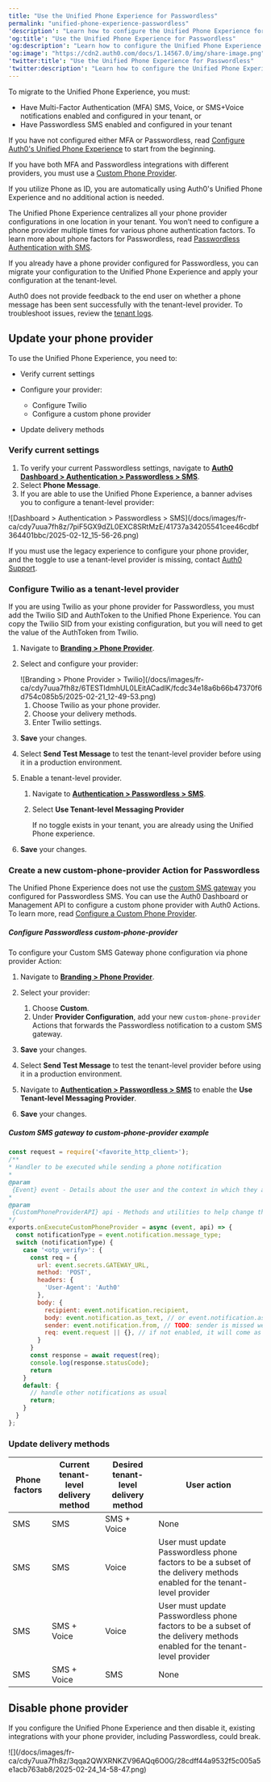 ```yaml
---
title: "Use the Unified Phone Experience for Passwordless"
permalink: "unified-phone-experience-passwordless"
'description': "Learn how to configure the Unified Phone Experience for Passwordless authentication."
'og:title': "Use the Unified Phone Experience for Passwordless"
'og:description': "Learn how to configure the Unified Phone Experience for Passwordless authentication."
'og:image': "https://cdn2.auth0.com/docs/1.14567.0/img/share-image.png"
'twitter:title': "Use the Unified Phone Experience for Passwordless"
'twitter:description': "Learn how to configure the Unified Phone Experience for Passwordless authentication."
---
```


<Card title="Avant de commencer">

To migrate to the Unified Phone Experience, you must:

* Have Multi-Factor Authentication (MFA) SMS, Voice, or SMS+Voice notifications enabled and configured in your tenant, or
* Have Passwordless SMS enabled and configured in your tenant

If you have not configured either MFA or Passwordless, read [Configure Auth0's Unified Phone Experience](/docs/fr-ca/customize/phone-messages/unified-phone/configure-unified-phone) to start from the beginning.

If you have both MFA and Passwordless integrations with different providers, you must use a [Custom Phone Provider](/docs/fr-ca/customize/phone-messages/configure-phone-messaging-providers/configure-a-custom-phone-provider).

If you utilize Phone as ID, you are automatically using Auth0's Unified Phone Experience and no additional action is needed.

</Card>

The Unified Phone Experience centralizes all your phone provider configurations in one location in your tenant. You won’t need to configure a phone provider multiple times for various phone authentication factors. To learn more about phone factors for <Tooltip href="/docs/docs/fr-ca/glossary?term=passwordless" tip="Sans mot de passe
Forme d’authentification qui ne repose pas sur un mot de passe comme premier facteur." cta="Voir le glossaire">Passwordless</Tooltip>, read [Passwordless Authentication with SMS](/docs/fr-ca/authenticate/passwordless/authentication-methods/sms-otp).

If you already have a phone provider configured for Passwordless, you can migrate your configuration to the Unified Phone Experience and apply your configuration at the tenant-level.

<Callout icon="file-lines" color="#0EA5E9" iconType="regular">

Auth0 does not provide feedback to the end user on whether a phone message has been sent successfully with the tenant-level provider. To troubleshoot issues, review the [tenant logs](/docs/fr-ca/deploy-monitor/logs).

</Callout>

## Update your phone provider

To use the Unified Phone Experience, you need to:

* Verify current settings
* Configure your provider:

  + Configure Twilio
  + Configure a custom phone provider
* Update delivery methods

### Verify current settings

1. To verify your current Passwordless settings, navigate to [**Auth0 Dashboard > Authentication > Passwordless > SMS**](https://manage.auth0.com/#/connections/passwordless).
2. Select **Phone Message**.
3. If you are able to use the Unified Phone Experience, a banner advises you to configure a tenant-level provider:

<Frame>![Dashboard > Authentication > Passwordless > SMS](/docs/images/fr-ca/cdy7uua7fh8z/7piF5GX9dZL0EXC8SRtMzE/41737a34205541cee46cdbf364401bbc/2025-02-12_15-56-26.png)</Frame>

<Callout icon="file-lines" color="#0EA5E9" iconType="regular">

If you must use the legacy experience to configure your phone provider, and the toggle to use a tenant-level provider is missing, contact [Auth0 Support](https://auth0.com/docs/troubleshoot/customer-support).

</Callout>

### Configure Twilio as a tenant-level provider

If you are using Twilio as your phone provider for Passwordless, you must add the Twilio SID and AuthToken to the Unified Phone Experience. You can copy the Twilio SID from your existing configuration, but you will need to get the value of the AuthToken from Twilio.

1. Navigate to [**Branding > Phone Provider**](https://manage.auth0.com/#/phone/templates/phone/provider).
2. Select and configure your provider:

   <Frame>![Branding > Phone Provider > Twilio](/docs/images/fr-ca/cdy7uua7fh8z/6TESTIdmhUL0LEitACadIK/fcdc34e18a6b66b47370f6d754c085b5/2025-02-21_12-49-53.png)</Frame>

   1. Choose Twilio as your phone provider.
   2. Choose your delivery methods.
   3. Enter Twilio settings.
3. **Save** your changes.
4. Select **Send Test Message** to test the tenant-level provider before using it in a production environment.
5. Enable a tenant-level provider.

   1. Navigate to [**Authentication > Passwordless > SMS**](https://manage.auth0.com/#/connections/passwordless).
   2. Select **Use Tenant-level Messaging Provider**

      <Warning>

      If no toggle exists in your tenant, you are already using the Unified Phone experience.

      </Warning>

6. **Save** your changes.

### Create a new custom-phone-provider Action for Passwordless

The Unified Phone Experience does not use the [custom SMS gateway](/docs/fr-ca/authenticate/passwordless/authentication-methods/use-sms-gateway-passwordless) you configured for Passwordless SMS. You can use the <Tooltip href="/docs/docs/fr-ca/glossary?term=auth0-dashboard" tip="Auth0 Dashboard
Principal produit d’Auth0 pour configurer vos services." cta="Voir le glossaire">Auth0 Dashboard</Tooltip> or <Tooltip href="/docs/docs/fr-ca/glossary?term=management-api" tip="Management API
Un produit permettant aux clients d’effectuer des tâches administratives." cta="Voir le glossaire">Management API</Tooltip> to configure a custom phone provider with Auth0 Actions. To learn more, read [Configure a Custom Phone Provider](/docs/fr-ca/customize/phone-messages/configure-phone-messaging-providers/configure-a-custom-phone-provider).

##### Configure Passwordless custom-phone-provider

To configure your Custom SMS Gateway phone configuration via phone provider Action:

1. Navigate to [**Branding > Phone Provider**](https://manage.auth0.com/#/phone/templates/phone/provider).
2. Select your provider:

   1. Choose **Custom**.
   2. Under **Provider Configuration**, add your new `custom-phone-provider` Actions that forwards the Passwordless notification to a custom SMS gateway.
3. **Save** your changes.
4. Select **Send Test Message** to test the tenant-level provider before using it in a production environment.
5. Navigate to [**Authentication > Passwordless > SMS**](https://manage.auth0.com/#/connections/passwordless) to enable the **Use Tenant-level Messaging Provider**.
6. **Save** your changes.

##### Custom SMS gateway to custom-phone-provider example

```javascript lines
const request = require('<favorite_http_client>');
/**
* Handler to be executed while sending a phone notification
* 
@param
 {Event} event - Details about the user and the context in which they are logging in.
* 
@param
 {CustomPhoneProviderAPI} api - Methods and utilities to help change the behavior of sending a phone notification.
*/
exports.onExecuteCustomPhoneProvider = async (event, api) => {
  const notificationType = event.notification.message_type;
  switch (notificationType) {
    case '<otp_verify>': {
      const req = {
        url: event.secrets.GATEWAY_URL,
        method: 'POST',
        headers: {
          'User-Agent': 'Auth0'
        },
        body: {
          recipient: event.notification.recipient,
          body: event.notification.as_text, // or event.notification.as_voice
          sender: event.notification.from, // TODO: sender is missed we need to check if we want to add it.
          req: event.request || {}, // if not enabled, it will come as undefined
        }
      }
      const response = await request(req);
      console.log(response.statusCode);
      return
    }
    default: {
      // handle other notifications as usual
      return;
    }
  }
};
```

### Update delivery methods

<table class="table"><thead>
<tr>
<th><b>Phone factors</b></th>
<th><b>Current tenant-level delivery method</b></th>
<th><b>Desired tenant-level delivery method</b></th>
<th><b>User action</b></th>
</tr>
</thead>
<tbody>
<tr>
<td>SMS</td>
<td>SMS</td>
<td>SMS + Voice</td>
<td>None</td>
</tr>
<tr>
<td>SMS</td>
<td>SMS</td>
<td>Voice</td>
<td>User must update Passwordless phone factors to be a subset of the delivery methods enabled for the tenant-level provider</td>
</tr>
<tr>
<td>SMS</td>
<td>SMS + Voice</td>
<td>Voice</td>
<td>User must update Passwordless phone factors to be a subset of the delivery methods enabled for the tenant-level provider</td>
</tr>
<tr>
<td>SMS</td>
<td>SMS + Voice</td>
<td>SMS</td>
<td>None</td>
</tr>
</tbody>
</table>

## Disable phone provider

If you configure the Unified Phone Experience and then disable it, existing integrations with your phone provider, including Passwordless, could break.

<Frame>![](/docs/images/fr-ca/cdy7uua7fh8z/3qqa2QWXRNKZV96AQq6O0G/28cdff44a9532f5c005a5e1acb763ab8/2025-02-24_14-58-47.png)</Frame>

